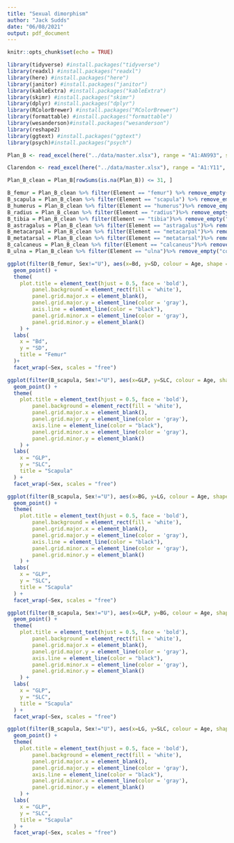 ---
title: "Sexual dimorphism"
author: "Jack Sudds"
date: "06/08/2021"
output: pdf_document
---

```{r setup, include=FALSE}
knitr::opts_chunk$set(echo = TRUE)
```

```{r Package}
library(tidyverse) #install.packages("tidyverse")
library(readxl) #install.packages("readxl")
library(here) #install.packages("here")
library(janitor) #install.packages("janitor")
library(kableExtra) #install.packages("kableExtra")
library(skimr) #install.packages("skimr")
library(dplyr) #install.packages("dplyr")
library(RColorBrewer) #install.packages("RColorBrewer")
library(formattable) #install.packages("formattable")
library(wesanderson)#install.packages("wesanderson")
library(reshape2)
library(ggtext) #install.packages("ggtext")
library(psych)#install.packages("psych")
```

```{r import}

Plan_B <- read_excel(here("../data/master.xlsx"), range = "A1:AN993", sheet = "Plan_B")

Clarendon <- read_excel(here("../data/master.xlsx"), range = "A1:Y11", sheet = "data")

```

```{r cleanup}

Plan_B_clean = Plan_B[rowSums(is.na(Plan_B)) <= 31, ]

B_femur = Plan_B_clean %>% filter(Element == "femur") %>% remove_empty("cols")
B_scapula = Plan_B_clean %>% filter(Element == "scapula") %>% remove_empty("cols")
B_humerus = Plan_B_clean %>% filter(Element == "humerus")%>% remove_empty("cols")
B_radius = Plan_B_clean %>% filter(Element == "radius")%>% remove_empty("cols")
B_tibia = Plan_B_clean %>% filter(Element == "tibia")%>% remove_empty("cols")
B_astragalus = Plan_B_clean %>% filter(Element == "astragalus")%>% remove_empty("cols")
B_metacarpal = Plan_B_clean %>% filter(Element == "metacarpal")%>% remove_empty("cols")
B_metatarsal = Plan_B_clean %>% filter(Element == "metatarsal")%>% remove_empty("cols")
B_calcaneus = Plan_B_clean %>% filter(Element == "calcaneus")%>% remove_empty("cols")
B_ulna = Plan_B_clean %>% filter(Element == "ulna")%>% remove_empty("cols")

```

```{r dimorph Femur}

ggplot(filter(B_femur, Sex!="U"), aes(x=Bd, y=SD, colour = Age, shape = Site)) +
  geom_point() +
  theme(
    plot.title = element_text(hjust = 0.5, face = 'bold'),
        panel.background = element_rect(fill = 'white'),
        panel.grid.major.x = element_blank(),
        panel.grid.major.y = element_line(color = 'gray'),
        axis.line = element_line(color = "black"),
        panel.grid.minor.x = element_line(color = 'gray'),
        panel.grid.minor.y = element_blank()
    ) +
  labs(
    x = "Bd",
    y = "SD",
    title = "Femur"
  )+
  facet_wrap(~Sex, scales = "free")

ggplot(filter(B_scapula, Sex!="U"), aes(x=GLP, y=SLC, colour = Age, shape = Site)) +
  geom_point() +
  theme(
    plot.title = element_text(hjust = 0.5, face = 'bold'),
        panel.background = element_rect(fill = 'white'),
        panel.grid.major.x = element_blank(),
        panel.grid.major.y = element_line(color = 'gray'),
        axis.line = element_line(color = "black"),
        panel.grid.minor.x = element_line(color = 'gray'),
        panel.grid.minor.y = element_blank()
    ) +
  labs(
    x = "GLP",
    y = "SLC",
    title = "Scapula"
  ) +
  facet_wrap(~Sex, scales = "free")

ggplot(filter(B_scapula, Sex!="U"), aes(x=BG, y=LG, colour = Age, shape = Site)) +
  geom_point() +
  theme(
    plot.title = element_text(hjust = 0.5, face = 'bold'),
        panel.background = element_rect(fill = 'white'),
        panel.grid.major.x = element_blank(),
        panel.grid.major.y = element_line(color = 'gray'),
        axis.line = element_line(color = "black"),
        panel.grid.minor.x = element_line(color = 'gray'),
        panel.grid.minor.y = element_blank()
    ) +
  labs(
    x = "GLP",
    y = "SLC",
    title = "Scapula"
  ) +
  facet_wrap(~Sex, scales = "free")

ggplot(filter(B_scapula, Sex!="U"), aes(x=GLP, y=BG, colour = Age, shape = Site)) +
  geom_point() +
  theme(
    plot.title = element_text(hjust = 0.5, face = 'bold'),
        panel.background = element_rect(fill = 'white'),
        panel.grid.major.x = element_blank(),
        panel.grid.major.y = element_line(color = 'gray'),
        axis.line = element_line(color = "black"),
        panel.grid.minor.x = element_line(color = 'gray'),
        panel.grid.minor.y = element_blank()
    ) +
  labs(
    x = "GLP",
    y = "SLC",
    title = "Scapula"
  ) +
  facet_wrap(~Sex, scales = "free")

ggplot(filter(B_scapula, Sex!="U"), aes(x=LG, y=SLC, colour = Age, shape = Site)) +
  geom_point() +
  theme(
    plot.title = element_text(hjust = 0.5, face = 'bold'),
        panel.background = element_rect(fill = 'white'),
        panel.grid.major.x = element_blank(),
        panel.grid.major.y = element_line(color = 'gray'),
        axis.line = element_line(color = "black"),
        panel.grid.minor.x = element_line(color = 'gray'),
        panel.grid.minor.y = element_blank()
    ) +
  labs(
    x = "GLP",
    y = "SLC",
    title = "Scapula"
  ) +
  facet_wrap(~Sex, scales = "free")

```

